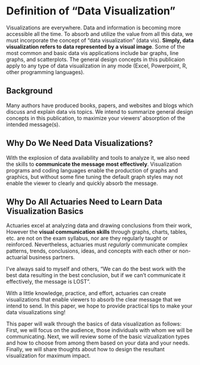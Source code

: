 # Definition of “Data Visualization”

Visualizations are everywhere. Data and information is becoming more accessible all the time. To absorb and utilize the value from all this data, we must incorporate the concept of "data visualization" (data vis). **Simply, data visualization refers to data represented by a visual image**. Some of the most common and basic data vis applications include bar graphs, line graphs, and scatterplots. The general design concepts in this publicaion apply to any type of data visualization in any mode (Excel, Powerpoint, R, other programming languages).

## Background

Many authors have produced books, papers, and websites and blogs which discuss and explain data vis topics. We intend to summarize general design concepts in this publication, to maximize your viewers' absorption of the intended message(s).

## Why Do We Need Data Visualizations?

With the explosion of data availability and tools to analyze it, we also need the skills to **communicate the message most effectively**. Visualization programs and coding languages enable the production of graphs and graphics, but without some fine tuning the default graph styles may not enable the viewer to clearly and quickly absorb the message. 

## Why Do All Actuaries Need to Learn Data Visualization Basics

Actuaries excel at analyzing data and drawing conclusions from their work, However the **visual communication skills** through graphs, charts, tables, etc. are not on the exam syllabus, nor are they regularly taught or reinforced. Nevertheless, actuaries must _regularly_ communicate complex patterns, trends, conclusions, ideas, and concepts with each other or non-actuarial business partners.

I've always said to myself and others, "We can do the best work with the best data resulting in the best conclusion, but if we can't communicate it effectively, the message is LOST".

With a little knowledge, practice, and effort, actuaries can create visualizations that enable viewers to absorb the clear message that we intend to send. In this paper, we hope to provide practical tips to make your data visualizations sing!

This paper will walk through the basics of data visualization as follows: First, we will focus on the audience, those individuals with whom we will be communicating. Next, we will review some of the basic vizualization types and how to choose from among them based on your data and your needs. Finally, we will share thoughts about how to design the resultant visualization for maximum impact.

